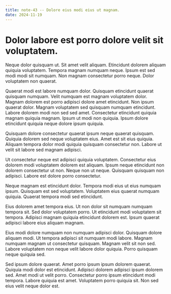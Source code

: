 ```yaml
---
title: note-43 -- Dolore eius modi eius ut magnam.
date: 2024-11-19
---
```


# Dolor labore est porro dolore velit sit voluptatem.

Neque dolor quisquam ut. Sit amet velit aliquam. Etincidunt dolorem aliquam quiquia voluptatem. Tempora magnam numquam neque. Ipsum est sed modi modi sit numquam. Non magnam consectetur porro neque. Dolor voluptatem non quaerat.

Quaerat modi est labore numquam dolor. Quisquam etincidunt quaerat quisquam numquam. Velit numquam est magnam voluptatem dolor. Magnam dolorem est porro adipisci dolore amet etincidunt. Non ipsum quaerat dolor. Magnam voluptatem sed quisquam numquam etincidunt. Labore dolorem modi non sed sed amet. Consectetur etincidunt quiquia magnam quiquia magnam. Ipsum ut modi non quiquia. Ipsum dolore etincidunt quiquia neque dolore ipsum quiquia.

Quisquam dolore consectetur quaerat ipsum neque quaerat quisquam. Quiquia dolorem sed neque voluptatem eius. Amet est sit eius quiquia. Aliquam tempora dolor modi quiquia quisquam consectetur non. Labore ut velit sit labore sed magnam adipisci.

Ut consectetur neque est adipisci quiquia voluptatem. Consectetur eius dolorem modi voluptatem dolorem est aliquam. Ipsum neque etincidunt non dolorem consectetur ut non. Neque non ut neque. Quisquam quisquam non adipisci. Labore est dolore porro consectetur.

Neque magnam est etincidunt dolor. Tempora modi eius ut eius numquam ipsum. Quisquam est sed voluptatem. Voluptatem eius quaerat numquam quiquia. Quaerat tempora modi sed etincidunt.

Eius dolorem amet tempora eius. Ut non dolor sit numquam numquam tempora sit. Sed dolor voluptatem porro. Ut etincidunt modi voluptatem sit tempora. Adipisci magnam quiquia etincidunt dolorem est. Ipsum quaerat adipisci labore eius aliquam magnam.

Eius modi dolore numquam non numquam adipisci dolor. Quisquam dolore aliquam modi. Ut tempora adipisci sit numquam modi labore. Magnam numquam magnam ut consectetur quisquam. Magnam velit sit non sed. Labore voluptatem non neque velit labore dolor quiquia. Porro quisquam neque quiquia sed.

Sed ipsum dolore quaerat. Amet porro ipsum ipsum dolorem quaerat. Quiquia modi dolor est etincidunt. Adipisci dolorem adipisci ipsum dolorem sed. Amet modi ut velit porro. Consectetur porro ipsum etincidunt modi tempora. Labore quiquia est amet. Voluptatem porro quiquia sit. Non sed eius velit neque dolor est.

